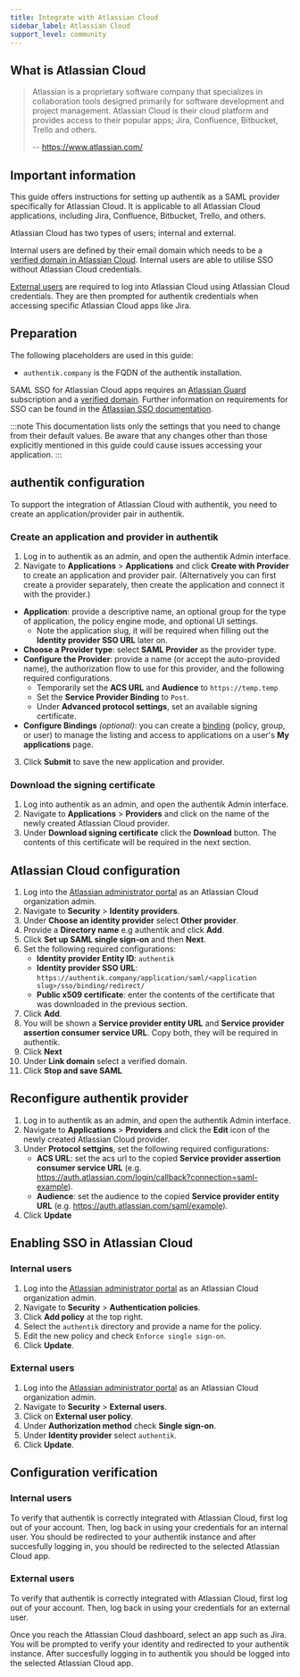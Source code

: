 ```yaml
---
title: Integrate with Atlassian Cloud
sidebar_label: Atlassian Cloud
support_level: community
---
```


## What is Atlassian Cloud

> Atlassian is a proprietary software company that specializes in collaboration tools designed primarily for software development and project management. Atlassian Cloud is their cloud platform and provides access to their popular apps; Jira, Confluence, Bitbucket, Trello and others.
>
> -- https://www.atlassian.com/

## Important information

This guide offers instructions for setting up authentik as a SAML provider specifically for Atlassian Cloud. It is applicable to all Atlassian Cloud applications, including Jira, Confluence, Bitbucket, Trello, and others.

Atlassian Cloud has two types of users; internal and external.

Internal users are defined by their email domain which needs to be a [verified domain in Atlassian Cloud](https://support.atlassian.com/user-management/docs/verify-a-domain-to-manage-accounts/). Internal users are able to utilise SSO without Atlassian Cloud credentials.

[External users](https://support.atlassian.com/security-and-access-policies/docs/who-are-external-users/) are required to log into Atlassian Cloud using Atlassian Cloud credentials. They are then prompted for authentik credentials when accessing specific Atlassian Cloud apps like Jira.

## Preparation

The following placeholders are used in this guide:

- `authentik.company` is the FQDN of the authentik installation.

SAML SSO for Atlassian Cloud apps requires an [Atlassian Guard](https://support.atlassian.com/security-and-access-policies/docs/understand-atlassian-guard/) subscription and a [verified domain](https://support.atlassian.com/user-management/docs/verify-a-domain-to-manage-accounts/). Further information on requirements for SSO can be found in the [Atlassian SSO documentation](https://support.atlassian.com/security-and-access-policies/docs/configure-saml-single-sign-on-with-an-identity-provider/).

:::note
This documentation lists only the settings that you need to change from their default values. Be aware that any changes other than those explicitly mentioned in this guide could cause issues accessing your application.
:::

## authentik configuration

To support the integration of Atlassian Cloud with authentik, you need to create an application/provider pair in authentik.

### Create an application and provider in authentik

1. Log in to authentik as an admin, and open the authentik Admin interface.
2. Navigate to **Applications** > **Applications** and click **Create with Provider** to create an application and provider pair. (Alternatively you can first create a provider separately, then create the application and connect it with the provider.)

- **Application**: provide a descriptive name, an optional group for the type of application, the policy engine mode, and optional UI settings.
    - Note the application slug, it will be required when filling out the **Identity provider SSO URL** later on.
- **Choose a Provider type**: select **SAML Provider** as the provider type.
- **Configure the Provider**: provide a name (or accept the auto-provided name), the authorization flow to use for this provider, and the following required configurations.
    - Temporarily set the **ACS URL** and **Audience** to `https://temp.temp`
    - Set the **Service Provider Binding** to `Post`.
    - Under **Advanced protocol settings**, set an available signing certificate.
- **Configure Bindings** _(optional)_: you can create a [binding](/docs/add-secure-apps/flows-stages/bindings/) (policy, group, or user) to manage the listing and access to applications on a user's **My applications** page.

3. Click **Submit** to save the new application and provider.

### Download the signing certificate

1. Log into authentik as an admin, and open the authentik Admin interface.
2. Navigate to **Applications** > **Providers** and click on the name of the newly created Atlassian Cloud provider.
3. Under **Download signing certificate** click the **Download** button. The contents of this certificate will be required in the next section.

## Atlassian Cloud configuration

1. Log into the [Atlassian administrator portal](https://admin.atlassian.com) as an Atlassian Cloud organization admin.
2. Navigate to **Security** > **Identity providers**.
3. Under **Choose an identity provider** select **Other provider**.
4. Provide a **Directory name** e.g authentik and click **Add**.
5. Click **Set up SAML single sign-on** and then **Next**.
6. Set the following required configurations:
    - **Identity provider Entity ID**: `authentik`
    - **Identity provider SSO URL**: `https://authentik.company/application/saml/<application slug>/sso/binding/redirect/`
    - **Public x509 certificate**: enter the contents of the certificate that was downloaded in the previous section.
7. Click **Add**.
8. You will be shown a **Service provider entity URL** and **Service provider assertion consumer service URL**. Copy both, they will be required in authentik.
9. Click **Next**
10. Under **Link domain** select a verified domain.
11. Click **Stop and save SAML**

## Reconfigure authentik provider

1. Log in to authentik as an admin, and open the authentik Admin interface.
2. Navigate to **Applications** > **Providers** and click the **Edit** icon of the newly created Atlassian Cloud provider.
3. Under **Protocol settgins**, set the following required configurations:
    - **ACS URL**: set the acs url to the copied **Service provider assertion consumer service URL** (e.g. https://auth.atlassian.com/login/callback?connection=saml-example).
    - **Audience**: set the audience to the copied **Service provider entity URL** (e.g. https://auth.atlassian.com/saml/example).
4. Click **Update**

## Enabling SSO in Atlassian Cloud

### Internal users

1. Log into the [Atlassian administrator portal](https://admin.atlassian.com) as an Atlassian Cloud organization admin.
2. Navigate to **Security** > **Authentication policies**.
3. Click **Add policy** at the top right.
4. Select the `authentik` directory and provide a name for the policy.
5. Edit the new policy and check `Enforce single sign-on`.
6. Click **Update**.

### External users

1. Log into the [Atlassian administrator portal](https://admin.atlassian.com) as an Atlassian Cloud organization admin.
2. Navigate to **Security** > **External users**.
3. Click on **External user policy**.
4. Under **Authorization method** check **Single sign-on**.
5. Under **Identity provider** select `authentik`.
6. Click **Update**.

## Configuration verification

### Internal users

To verify that authentik is correctly integrated with Atlassian Cloud, first log out of your account. Then, log back in using your credentials for an internal user. You should be redirected to your authentik instance and after succesfully logging in, you should be redirected to the selected Atlassian Cloud app.

### External users

To verify that authentik is correctly integrated with Atlassian Cloud, first log out of your account. Then, log back in using your credentials for an external user.

Once you reach the Atlassian Cloud dashboard, select an app such as Jira. You will be prompted to verify your identity and redirected to your authentik instance. After succesfully logging in to authentik you should be logged into the selected Atlassian Cloud app.

